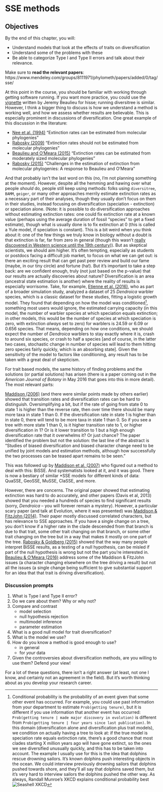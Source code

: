 # SSE methods

## Objectives

By the end of this chapter, you will:

* Understand models that look at the effects of traits on diversification
* Understand some of the problems with these
* Be able to categorize Type I and Type II errors and talk about their relevance.

Make sure to **read the relevant papers**: https://www.mendeley.com/groups/8111971/phylometh/papers/added/0/tag/sse/    

At this point in the course, you should be familiar with working through getting software running. If you want more practice, you could use the [vignette](https://cran.r-project.org/web/packages/hisse/vignettes/hisse-vignette.html) written by Jeremy Beaulieu for hisse; running diversitree is similar. However, I think a bigger thing to discuss is how we understand a method is working well, and how we assess whether results are believable. This is especially prominent in discussions of diversification. One great example of this discussion in the literature:

* [Nee et al. (1994)](http://rstb.royalsocietypublishing.org/content/344/1307/77) "Extinction rates can be estimated from molecular phylogenies"
* [Rabosky (2009)](http://onlinelibrary.wiley.com/doi/10.1111/j.1558-5646.2009.00926.x/abstract) "Extinction rates should not be estimated from molecular phylogenies"
* [Beaulieu and O'Meara (2015)](http://onlinelibrary.wiley.com/doi/10.1111/evo.12614/abstract) "Extinction rates can be estimated from moderately sized molecular phylogenies"
* [Rabosky (2015)](http://onlinelibrary.wiley.com/doi/10.1111/evo.12820/full) "Challenges in the estimation of extinction from molecular phylogenies: A response to Beaulieu and O'Meara"

And that probably isn't the last word on this (no, I'm not planning something at the moment). However, despite all the hemming and hawing over what people *should* do, people still keep using methods: folks using `diversitree`, `BAMM`, `geiger`, or many other approaches merrily estimate extinction rates as a necessary part of their analyses, though they usually don't focus on them in their studies, instead focusing on diversification (speciation - extinction) or speciation alone. (Note: it is possible to do diversification approaches without estimating extinction rates: one could fix extinction rate at a known value (perhaps using the average duration of fossil "species" to get a fixed estimate), though what is usually done is to fix extinction at 0 (this is called a Yule model, if speciation is constant). This is a bit weird when you think about it: one of the few things we truly know in biology without a doubt is that extinction is far, far from zero in general (though this wasn't [really discovered in Western science until the 19th century](http://www.ucmp.berkeley.edu/mammal/artio/irishelk.html))). But as skeptical scientists, we should aim higher. It's often tempting, especially as students or postdocs facing a difficult job market, to focus on what we can get out: is there an exciting result that can get past peer review and build our fame (maybe, in our tiny circle) and fortune (ha!). But it's important to take a step back: are we confident enough, truly (not just based on the p-value) that our results are actually discoveries about nature? Diversification is an area (ancestral state estimation is another) where the reality of results is especially worrisome. Take, for example, [Etienne et al. (2016)](http://onlinelibrary.wiley.com/doi/10.1111/2041-210X.12565/abstract), who as part of a broader simulation study, analyzed a dataset of 25 *Dendroica* warbler species, which is a classic dataset for these studies, fitting a logistic growth model. They found that depending on how the model was conditioned[^1], something most users would ignore, the estimated carrying capacity (in this model, the number of warbler species at which speciation equals extinction; in other models, this would be the number of species at which speciation is zero, with extinction *always* set to zero) for warblers is 24.59 or 6.09 or 0.656 species. That means, depending on how one conditions, we should expect the number of *Dendroica* warblers to stay exactly where it is, crash to around six species, or crash to half a species [and of course, in the latter two cases, stochastic change in number of species will lead to them hitting zero species fairly quickly, which is an absorbing state]. Given the sensitivity of the model to factors like conditioning, any result has to be taken with a great deal of skepticism.

For trait based models, the same history of finding problems and the solutions (or partial solutions) has arisen (there is a paper coming out in the *American Journal of Botany* in May 2016 that goes into this in more detail). The most relevant parts:

[Maddison (2006)](http://onlinelibrary.wiley.com/doi/10.1111/j.0014-3820.2006.tb00517.x/abstract) (and there were similar points made by others earlier) showed that transition rates and diversification rates can be hard to distinguish. Oversimplifying a bit, but if the rate of going from state 0 to state 1 is higher than the reverse rate, then over time there should be many more taxa in state 1 than 0. If the diversification rate in state 1 is higher than in state 0, there will tend to be more taxa in state 1 than 0. So if you see a tree with more state 1 than 0, is it higher transition rate to 1, or higher diversification in 1? Or is it lower transition to 1 but a high enough diversification rate that it overwhelms it? Or just chance? The paper identified the problem but not the solution: the last line of the abstract is "Studies of biased diversification and biased character change need to be unified by joint models and estimation methods, although how successfully the two processes can be teased apart remains to be seen."

This was followed up by [Maddison et al. (2007)](http://sysbio.oxfordjournals.org/content/56/5/701.short) who figured out a method to deal with this: BiSSE. And systematists looked at it, and it was good. There is now a bestiary of similar *SSE models for different kinds of data: QuaSSE, GeoSSE, MuSSE, ClaSSE, and more.

However, there are concerns. The original paper showed that estimating extinction was hard to do accurately, and other papers (Davis et al, 2013) showed that you needed a hundreds of species to find significant results (sorry, *Dendroica* -- you will forever remain a mystery). However, a particular scary paper (and talk at Evolution, where it was presented) was [Maddison & FitzJohn (2014)](https://sysbio.oxfordjournals.org/content/early/2014/10/23/sysbio.syu070.full). Their paper mostly discussed correlated characters, but has relevance to SSE approaches. If you have a single change on a tree, you don't know if a higher rate in the clade descended from that branch is due to that trait, some other trait changing on that branch, or some other trait changing on the tree but in a way that makes it mostly on one part of the tree. [Rabosky & Goldberg (2015)](http://sysbio.oxfordjournals.org/content/early/2015/01/18/sysbio.syu131) showed that the way many people interpret BiSSE results, as a testing of a null hypothesis, can be misled if part of the null hypothesis is wrong but not the part you're interested in. [Beaulieu & O'Meara (2016)](http://sysbio.oxfordjournals.org/content/early/2016/03/25/sysbio.syw022.abstract) address some of the Maddison & FitzJohn issues (a character changing elsewhere on the tree driving a result) but not all the issues (a single change being sufficient to give substantial support for an idea that that trait is driving diversification).

### Discussion prompts

1. What is Type I and Type II error?
2. Do we care about them? Why or why not?
3. Compare and contrast
    + model selection
    + null hypothesis rejection
    + multimodel inference
    + parameter estimation
4. What is a good null model for trait diversification?
5. What is the model we use?
6. How do you know a method is good enough to use?
    + in general
    + for *your* data
7. Given the controversies about diversification methods, are you willing to use them? Defend your view!

For a lot of these questions, there isn't a right answer (at least, not one I know, and certainly not an agreement in the field). But it's worth thinking about as you develop your research career.


[^1]: Conditional probability is the probability of an event given that some other event has occurred. For example, you could use past information from your department to estimate `Prob(getting tenure)`, but it is different if you use information that another event has occurred: `Prob(getting tenure | made major discovery in evolution)` is different from `Prob(getting tenure | four years since last publication)`. In this domain (diversification alone and diversification plus trait models), we condition on actually having a tree to look at: if the true model is speciation rate equals extinction rate, there's a good chance that most clades starting X million years ago will have gone extinct, so the ones we see diversified unusually quickly, and this has to be taken into account. The example I usually use for this is the idea that dolphins rescue drowning sailors. It's known dolphins push interesting objects in the ocean. We could interview previously drowning sailors that dolphins pushed towards shore, and they'll all say that dolphins saved them, but it's very hard to interview sailors the dolphins pushed the other way. As always, Randall Munroe's XKCD explains conditional probability best
![Seashell XKCD](images/seashell.png)
